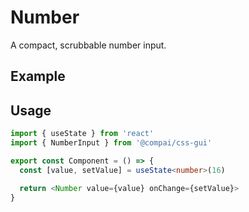 

<Container>

# Number

<FirstParagraph>

A compact, scrubbable number input.

</FirstParagraph>

## Example

<NumberExample />

## Usage

```ts
import { useState } from 'react'
import { NumberInput } from '@compai/css-gui'

export const Component = () => {
  const [value, setValue] = useState<number>(16)

  return <Number value={value} onChange={setValue}>
}
```

</Container>
